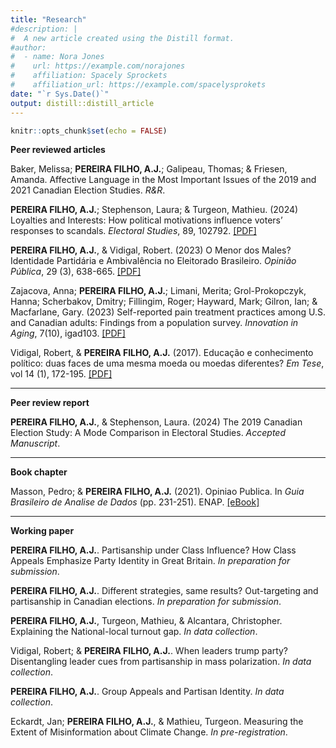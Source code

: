 ```yaml
---
title: "Research"
#description: |
#  A new article created using the Distill format.
#author:
#  - name: Nora Jones 
#    url: https://example.com/norajones
#    affiliation: Spacely Sprockets
#    affiliation_url: https://example.com/spacelysprokets
date: "`r Sys.Date()`"
output: distill::distill_article
---
```


```r
knitr::opts_chunk$set(echo = FALSE)
```

**Peer reviewed articles** 

Baker, Melissa; **PEREIRA FILHO, A.J.**; Galipeau, Thomas; & Friesen, Amanda. Affective Language in the Most Important Issues of the 2019 and 2021 Canadian Election Studies. *R&R*.

**PEREIRA FILHO, A.J.**; Stephenson, Laura; & Turgeon, Mathieu. (2024) Loyalties and Interests: How political motivations influence voters' responses to scandals. *Electoral Studies*, 89, 102792. <a href="https://www.sciencedirect.com/science/article/pii/S0261379424000507" target = "_blank">[PDF]</a>

**PEREIRA FILHO, A.J.**, & Vidigal, Robert. (2023) O Menor dos Males? Identidade Partidária e Ambivalência no Eleitorado Brasileiro. *Opinião Pública*, 29 (3), 638-665. <a href="https://www.scielo.br/j/op/a/ssLvpz8qB5VcyxBpdc5PSqp/#" target = "_blank">[PDF]</a>

Zajacova, Anna; **PEREIRA FILHO, A.J.**; Limani, Merita; Grol-Prokopczyk, Hanna; Scherbakov, Dmitry; Fillingim, Roger; Hayward, Mark; Gilron, Ian; & Macfarlane, Gary. (2023) Self-reported pain treatment practices among U.S. and Canadian adults: Findings from a population survey. *Innovation in Aging*, 7(10), igad103. <a href="https://academic.oup.com/innovateage/article/7/10/igad103/7275223?searchresult=1" target = "_blank">[PDF]</a>

Vidigal, Robert, & **PEREIRA FILHO, A.J.** (2017). Educação e conhecimento político: duas faces de uma mesma moeda ou moedas diferentes? *Em Tese*, vol 14 (1), 172-195. <a href="https://periodicos.ufsc.br/index.php/emtese/article/view/1806-5023.2017v14n1p172" target = "_blank">[PDF]</a>

***

**Peer review report**

**PEREIRA FILHO, A.J.**, & Stephenson, Laura. (2024) The 2019 Canadian Election Study: A Mode Comparison in Electoral Studies. *Accepted Manuscript*.

***

**Book chapter**

Masson, Pedro; & **PEREIRA FILHO, A.J.** (2021). Opiniao Publica. In *Guia Brasileiro de Analise de Dados* (pp. 231-251). ENAP. <a href="https://repositorio.enap.gov.br/bitstream/1/6039/1/Guia%20BR%20de%20Ana%CC%81lise%20de%20Dados.pdf" target = "_blank">[eBook]</a>

***

**Working paper**

**PEREIRA FILHO, A.J.**. Partisanship under Class Influence? How Class Appeals Emphasize Party Identity in Great Britain. *In preparation for submission*.

**PEREIRA FILHO, A.J.**. Different strategies, same results? Out-targeting and partisanship in Canadian elections. *In preparation for submission*.

**PEREIRA FILHO, A.J.**, Turgeon, Mathieu, & Alcantara, Christopher. Explaining the National-local turnout gap. *In data collection*.

Vidigal, Robert; & **PEREIRA FILHO, A.J.**. When leaders trump party? Disentangling leader cues from partisanship in mass polarization. *In data collection*.

**PEREIRA FILHO, A.J.**. Group Appeals and Partisan Identity. *In data collection*.

Eckardt, Jan; **PEREIRA FILHO, A.J.**, & Mathieu, Turgeon. Measuring the Extent of Misinformation about Climate Change. *In pre-registration*.

